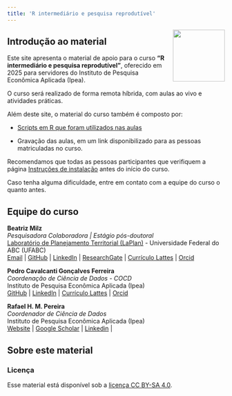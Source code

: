 ```yaml
---
title: 'R intermediário e pesquisa reprodutível'
---
```

<img src="images/00_RStudio_logo.png" align="right" width="120px" class = "img-rstudio">


## Introdução ao material {.unnumbered}


Este site apresenta o material de apoio para o curso **"R intermediário e pesquisa reprodutível"**, oferecido em 2025 para servidores do Instituto de Pesquisa Econômica Aplicada (Ipea).

O curso será realizado de forma remota híbrida, com aulas ao vivo e atividades práticas.

Além deste site, o material do curso também é composto por:

- [Scripts em R que foram utilizados nas aulas](https://github.com/ipeadata-lab/curso_r_intermediario_202501/tree/main/scripts)

- Gravação das aulas, em um link disponibilizado para as pessoas matriculadas no curso.


:::{.callout-important}
Recomendamos que todas as pessoas participantes que verifiquem a página [Instruções de instalação](00_instrucoes_pre_curso.qmd) antes do início do curso.

Caso tenha alguma dificuldade, entre em contato com a equipe do curso o quanto antes.
:::



## Equipe do curso {.unnumbered}

**Beatriz Milz** <br>
*Pesquisadora Colaboradora | Estágio pós-doutoral* <br>
[Laboratório de Planejamento Territorial (LaPlan)](https://laplan.pesquisa.ufabc.edu.br/) - Universidade Federal do ABC (UFABC) <br>
[Email](mailto:milz.bea@gmail.com) | [GitHub](https://github.com/beatrizmilz) | [LinkedIn](https://www.linkedin.com/in/beatrizmilz/) |
[ResearchGate](https://www.researchgate.net/profile/Beatriz-Milz) | [Currículo Lattes](http://lattes.cnpq.br/5150665880581477) | [Orcid](https://orcid.org/0000-0002-3064-4486)


**Pedro Cavalcanti Gonçalves Ferreira** <br>
*Coordenação de Ciência de Dados - COCD* <br>
Instituto de Pesquisa Econômica Aplicada (Ipea) <br>
[GitHub](https://github.com/cavalcanti1985) |
[LinkedIn](https://www.linkedin.com/in/pedro-cavalcanti-256806235/) |
[Currículo Lattes](http://lattes.cnpq.br/1425315335920636) |
[Orcid](https://orcid.org/0000-0002-8540-1860) 



**Rafael H. M. Pereira** <br> *Coordenador de Ciência de Dados* <br> Instituto de Pesquisa Econômica Aplicada (Ipea) <br> [Website](https://www.urbandemographics.org/about/) |
[Google Scholar](https://scholar.google.com.br/citations?user=dbRivsEAAAAJ&hl) | [Linkedin](https://www.linkedin.com/in/rafael-h-m-pereira/) | 



## Sobre este material {.unnumbered}

<!-- ### Contribuidores -->

<!-- Além da equipe do curso, esse material recebeu contribuições de: -->

### Licença {.unnumbered}

Esse material está disponível sob a [licença CC BY-SA 4.0](https://creativecommons.org/licenses/by-sa/4.0/).